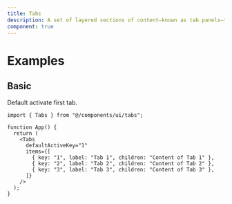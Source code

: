 ```yaml
---
title: Tabs
description: A set of layered sections of content—known as tab panels—that are displayed one at a time.
component: true
---
```


# Examples

## Basic

Default activate first tab.

```tsx
import { Tabs } from "@/components/ui/tabs";

function App() {
  return (
    <Tabs
      defaultActiveKey="1"
      items={[
        { key: "1", label: "Tab 1", children: "Content of Tab 1" },
        { key: "2", label: "Tab 2", children: "Content of Tab 2" },
        { key: "3", label: "Tab 3", children: "Content of Tab 3" },
      ]}
    />
  );
}
```
